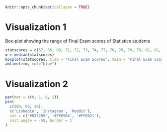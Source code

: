 
```r
knitr::opts_chunk$set(collapse = TRUE)
```

# Visualization 1

Box-plot showing the range of Final Exam scores of Statistics students

```r
statscores = c(57, 66, 69, 71, 72, 73, 74, 77, 78, 78, 79, 79, 81, 81, 82, 83, 83, 88, 89, 94)
m = median(statscores)
boxplot(statscores, xlab = "Final Exam Scores", main = "Final Exam Scores of Statistics Students", horizontal = TRUE, col = "greenyellow")
abline(v=m, col="blue")
```

# Visualization 2

```r
par(mar = c(0, 1, 0, 1))
pie(
  c(280, 60, 20),
  c('Linkedin', 'Instagram', 'Reddit'),
  col = c('#0352D9', '#FF69B4', '#FF0021'),
  init.angle = -50, border = 1
)
```

